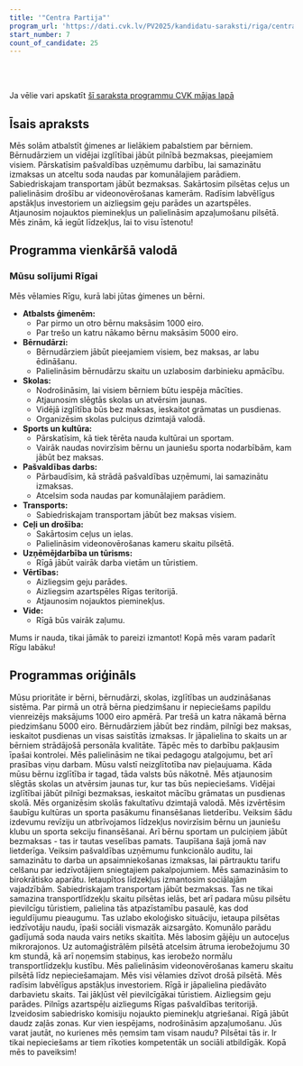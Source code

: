 ```yaml
---
title: '"Centra Partija"'
program_url: 'https://dati.cvk.lv/PV2025/kandidatu-saraksti/riga/centra-partija'
start_number: 7
count_of_candidate: 25
---
```



<Badge text="Bērnu pabalsti" variant="note" size="small" /> <Badge text="Bezmaksas bērnudārzi un skolas" variant="note" size="small" /> <Badge text="Pašvaldības audita veikšana" variant="note" size="small" /> <Badge text="Bezmaksas sabiedriskais transports" variant="note" size="small" /> <Badge text="Droša un zaļa Rīga" variant="note" size="small" />

<br/><br/> 

<Card title='Šis ir mākslīga intelekta ģenerēts apraksts' icon='starlight'>
    Ja vēlie vari apskatīt <a href={frontmatter.program_url} target='_blank'>šī saraksta programmu CVK mājas lapā</a>
    </Card>

## Īsais apraksts

Mēs solām atbalstīt ģimenes ar lielākiem pabalstiem par bērniem. Bērnudārziem un vidējai izglītībai jābūt pilnībā bezmaksas, pieejamiem visiem. Pārskatīsim pašvaldības uzņēmumu darbību, lai samazinātu izmaksas un atceltu soda naudas par komunālajiem parādiem. Sabiedriskajam transportam jābūt bezmaksas. Sakārtosim pilsētas ceļus un palielināsim drošību ar videonovērošanas kamerām. Radīsim labvēlīgus apstākļus investoriem un aizliegsim geju parādes un azartspēles. Atjaunosim nojauktos pieminekļus un palielināsim apzaļumošanu pilsētā. Mēs zinām, kā iegūt līdzekļus, lai to visu īstenotu!

## Programma vienkāršā valodā

### Mūsu solījumi Rīgai

Mēs vēlamies Rīgu, kurā labi jūtas ģimenes un bērni.

*   **Atbalsts ģimenēm:**
    *   Par pirmo un otro bērnu maksāsim 1000 eiro.
    *   Par trešo un katru nākamo bērnu maksāsim 5000 eiro.
*   **Bērnudārzi:**
    *   Bērnudārziem jābūt pieejamiem visiem, bez maksas, ar labu ēdināšanu.
    *   Palielināsim bērnudārzu skaitu un uzlabosim darbinieku apmācību.
*   **Skolas:**
    *   Nodrošināsim, lai visiem bērniem būtu iespēja mācīties.
    *   Atjaunosim slēgtās skolas un atvērsim jaunas.
    *   Vidējā izglītība būs bez maksas, ieskaitot grāmatas un pusdienas.
    *   Organizēsim skolas pulciņus dzimtajā valodā.
*   **Sports un kultūra:**
    *   Pārskatīsim, kā tiek tērēta nauda kultūrai un sportam.
    *   Vairāk naudas novirzīsim bērnu un jauniešu sporta nodarbībām, kam jābūt bez maksas.
*   **Pašvaldības darbs:**
    *   Pārbaudīsim, kā strādā pašvaldības uzņēmumi, lai samazinātu izmaksas.
    *   Atcelsim soda naudas par komunālajiem parādiem.
*   **Transports:**
    *   Sabiedriskajam transportam jābūt bez maksas visiem.
*   **Ceļi un drošība:**
    *   Sakārtosim ceļus un ielas.
    *   Palielināsim videonovērošanas kameru skaitu pilsētā.
*   **Uzņēmējdarbība un tūrisms:**
    *   Rīgā jābūt vairāk darba vietām un tūristiem.
*   **Vērtības:**
    *   Aizliegsim geju parādes.
    *   Aizliegsim azartspēles Rīgas teritorijā.
    *   Atjaunosim nojauktos pieminekļus.
*   **Vide:**
    *   Rīgā būs vairāk zaļumu.

Mums ir nauda, tikai jāmāk to pareizi izmantot! Kopā mēs varam padarīt Rīgu labāku!

## Programmas oriģināls

Mūsu prioritāte ir bērni, bērnudārzi, skolas, izglītības un audzināšanas sistēma.
Par pirmā un otrā bērna piedzimšanu ir nepieciešams papildu vienreizējs maksājums 1000 eiro apmērā. Par trešā un katra nākamā bērna piedzimšanu 5000 eiro.
Bērnudārziem jābūt bez rindām, pilnīgi bez maksas, ieskaitot pusdienas un visas saistītās izmaksas. Ir jāpalielina to skaits un ar bērniem strādājošā personāla kvalitāte. Tāpēc mēs to darbību pakļausim īpašai kontrolei. Mēs palielināsim ne tikai pedagogu atalgojumu, bet arī prasības viņu darbam.
Mūsu valstī neizglītotība nav pieļaujuama. Kāda mūsu bērnu izglītība ir tagad, tāda valsts būs nākotnē. Mēs atjaunosim slēgtās skolas un atvērsim jaunas tur, kur tas būs nepieciešams.
Vidējai izglītībai jābūt pilnīgi bezmaksas, ieskaitot mācību grāmatas un pusdienas skolā.
Mēs organizēsim skolās fakultatīvu dzimtajā valodā.
Mēs izvērtēsim šaubīgu kultūras un sporta pasākumu finansēšanas lietderību. Veiksim šādu izdevumu revīziju un atbrīvojamos līdzekļus novirzīsim bērnu un jauniešu klubu un sporta sekciju finansēšanai.
Arī bērnu sportam un pulciņiem jābūt bezmaksas - tas ir tautas veselības pamats. Taupīšana šajā jomā nav lietderīga.
Veiksim pašvaldības uzņēmumu funkcionālo auditu, lai samazinātu to darba un apsaimniekošanas izmaksas, lai pārtrauktu tarifu celšanu par iedzīvotājiem sniegtajiem pakalpojumiem. Mēs samazināsim to birokrātisko aparātu. Ietaupītos līdzekļus izmantosim sociālajām vajadzībām.
Sabiedriskajam transportam jābūt bezmaksas. Tas ne tikai samazina transportlīdzekļu skaitu pilsētas ielās, bet arī padara mūsu pilsētu pievilcīgu tūristiem, palielina tās atpazīstamību pasaulē, kas dod ieguldījumu pieaugumu. Tas uzlabo ekoloģisko situāciju, ietaupa pilsētas iedzīvotāju naudu, īpaši sociāli vismazāk aizsargāto.
Komunālo parādu gadījumā soda nauda vairs netiks skaitīta.
Mēs labosim gājēju un autoceļus mikrorajonos.
Uz automaģistrālēm pilsētā atcelsim ātruma ierobežojumu 30 km stundā, kā arī noņemsim stabiņus, kas ierobežo normālu transportlīdzekļu kustību.
Mēs palielināsim videonovērošanas kameru skaitu pilsētā līdz nepieciešamajam. Mēs visi vēlamies dzīvot drošā pilsētā.
Mēs radīsim labvēlīgus apstākļus investoriem. Rīgā ir jāpalielina piedāvāto darbavietu skaits. Tai jākļūst vēl pievilcīgākai tūristiem.
Aizliegsim geju parādes.
Pilnīgs azartspēļu aizliegums Rīgas pašvaldības teritorijā.
Izveidosim sabiedrisko komisiju nojaukto pieminekļu atgriešanai.
Rīgā jābūt daudz zaļās zonas. Kur vien iespējams, nodrošināsim apzaļumošanu.
Jūs varat jautāt, no kurienes mēs ņemsim tam visam naudu? Pilsētai tās ir. Ir tikai nepieciešams ar tiem rīkoties kompetentāk un sociāli atbildīgāk.
Kopā mēs to paveiksim!
